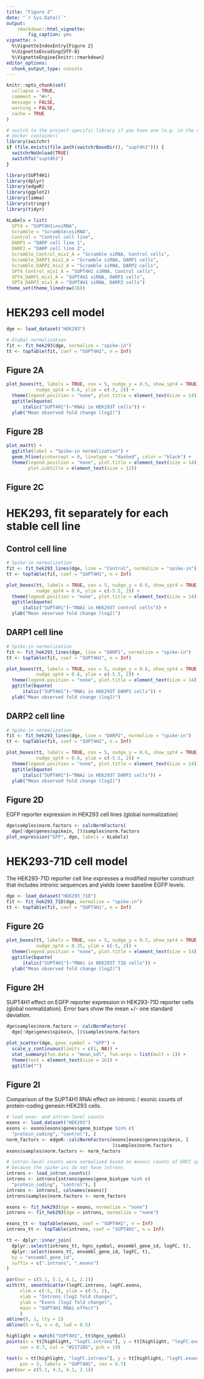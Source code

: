 ```yaml
---
title: "Figure 2"
date: "`r Sys.Date()`"
output: 
    rmarkdown::html_vignette:
        fig_caption: yes
vignette: >
  %\VignetteIndexEntry{Figure 2}
  %\VignetteEncoding{UTF-8}
  %\VignetteEngine{knitr::rmarkdown}
editor_options: 
  chunk_output_type: console
---
```


```r
knitr::opts_chunk$set(
  collapse = TRUE,
  comment = "#>", 
  message = FALSE,
  warning = FALSE,
  cache = TRUE
)
```

```r
# switch to the project-specific library if you have one (e.g. in the companion
# docker container)
library(switchr)
if (file.exists(file.path(switchrBaseDir(), "supt4h1"))) {
  switchrNoUnload(TRUE)
  switchTo("supt4h1")
}
```

```r
library(SUPT4H1)
library(dplyr)
library(edgeR)
library(ggplot2)
library(limma)
library(stringr)
library(tidyr)
```

```r
kLabels = list(
  SPT4 = "SUPT4H1\nsiRNA", 
  Scramble = "Scramble\nsiRNA",
  Control = "Control cell line", 
  DARP1 = "DARP cell line 1",
  DARP2 = "DARP cell line 2",
  Scramble_Control_mix2_A = "Scramble siRNA, Control cells",
  Scramble_DARP1_mix2_A = "Scramble siRNA, DARP1 cells",
  Scramble_DARP2_mix2_A = "Scramble siRNA, DARP2 cells",
  SPT4_Control_mix1_A = "SUPT4H1 siRNA, Control cells",
  SPT4_DARP1_mix1_A = "SUPT4H1 siRNA, DARP1 cells",
  SPT4_DARP2_mix1_A = "SUPT4H1 siRNA, DARP2 cells")
theme_set(theme_linedraw(16))
```

# HEK293 cell model

```r
dge <- load_dataset("HEK293")
```

```r
# Global normalization
fit <- fit_hek293(dge, normalize = "spike-in")
tt <- topTable(fit, coef = "SUPT4H1", n = Inf)
```

## Figure 2A

```r
plot_boxes(tt, labels = TRUE, cex = 5, nudge_y = 0.5, show_spt4 = TRUE,
           nudge_spt4 = 0.6, ylim = c(-5, 2)) +
  theme(legend.position = "none", plot.title = element_text(size = 14)) +
  ggtitle(bquote(
      italic("SUPT4H1")~"RNAi in HEK293T cells")) +
  ylab("Mean observed fold change (log2)")
```

## Figure 2B

```r
plot_ma(tt) +
  ggtitle(label = "Spike-in normalization") + 
  geom_hline(yintercept = 0, linetype = "dashed", color = "black") +
  theme(legend.position = "none", plot.title = element_text(size = 14),
        plot.subtitle = element_text(size = 12))
```

## Figure 2C

# HEK293, fit separately for each stable cell line

## Control cell line

```r
# Spike-in normalization
fit <- fit_hek293_lines(dge, line = "Control", normalize = "spike-in")
tt <- topTable(fit, coef = "SUPT4H1", n = Inf)

plot_boxes(tt, labels = TRUE, cex = 5, nudge_y = 0.6, show_spt4 = TRUE,
           nudge_spt4 = 0.6, ylim = c(-5.5, 2)) +
  theme(legend.position = "none", plot.title = element_text(size = 14)) +
  ggtitle(bquote(
      italic("SUPT4H1")~"RNAi in HEK293T control cells")) +
  ylab("Mean observed fold change (log2)")
```

## DARP1 cell line

```r
# Spike-in normalization
fit <- fit_hek293_lines(dge, line = "DARP1", normalize = "spike-in")
tt <- topTable(fit, coef = "SUPT4H1", n = Inf)

plot_boxes(tt, labels = TRUE, cex = 5, nudge_y = 0.6, show_spt4 = TRUE,
           nudge_spt4 = 0.6, ylim = c(-5.5, 2)) +
  theme(legend.position = "none", plot.title = element_text(size = 14)) +
  ggtitle(bquote(
      italic("SUPT4H1")~"RNAi in HEK293T DARP1 cells")) +
  ylab("Mean observed fold change (log2)")
```

## DARP2 cell line

```r
# Spike-in normalization
fit <- fit_hek293_lines(dge, line = "DARP2", normalize = "spike-in")
tt <- topTable(fit, coef = "SUPT4H1", n = Inf)

plot_boxes(tt, labels = TRUE, cex = 5, nudge_y = 0.6, show_spt4 = TRUE,
           nudge_spt4 = 0.6, ylim = c(-5.5, 2)) +
  theme(legend.position = "none", plot.title = element_text(size = 14)) +
  ggtitle(bquote(
      italic("SUPT4H1")~"RNAi in HEK293T DARP2 cells")) +
  ylab("Mean observed fold change (log2)")
```

## Figure 2D

EGFP reporter expression in HEK293 cell lines (global normalization)

```r
dge$samples$norm.factors <- calcNormFactors(
  dge[!dge$genes$spikein, ])$samples$norm.factors
plot_expression("GFP", dge, labels = kLabels)
```

# HEK293-71D cell model

The HEK293-71D reporter cell line expresses a modified reporter construct
that includes intronic sequences and yields lower baseline EGFP levels.

```r
dge <- load_dataset("HEK293_71D")
fit <- fit_hek293_71D(dge, normalize = "spike-in")
tt <- topTable(fit, coef = "SUPT4H1", n = Inf)
```

## Figure 2G

```r
plot_boxes(tt, labels = TRUE, cex = 5, nudge_y = 0.7, show_spt4 = TRUE,
           nudge_spt4 = 0.35, ylim = c(-5, 2)) +
  theme(legend.position = "none", plot.title = element_text(size = 14)) +
  ggtitle(bquote(
      italic("SUPT4H1")~"RNAi in HEK293T 71D cells")) +
  ylab("Mean observed fold change (log2)")
```

## Figure 2H

SUPT4H1 effect on EGFP reporter expression in HEK293-71D reporter cells
(global normalization). Error bars show the mean +/- one standard deviation.

```r
dge$samples$norm.factors <- calcNormFactors(
  dge[!dge$genes$spikein, ])$samples$norm.factors

plot_scatter(dge, gene_symbol = "GFP") + 
  scale_y_continuous(limits = c(1, NA)) +
  stat_summary(fun.data = "mean_sdl", fun.args = list(mult = 1)) +
  theme(text = element_text(size = 16)) +
  ggtitle("")
```

## Figure 2I

Comparison of the SUPT4H1 RNAi effect on intronic / exonic counts of
protein-coding genesin HEK293 cells.

```r
# load exon- and intron-level counts
exons <- load_dataset("HEK293")
exons <- exons[exons$genes$gene_biotype %in% c(
  "protein_coding", "control"), ]
norm_factors <- edgeR::calcNormFactors(exons[exons$genes$spikein, ]
                                       )$samples$norm.factors
exons$samples$norm.factors <- norm_factors

# intron-level counts were normalized based on exonic counts of ERCC spike-ins,
# because the spike-ins do not have introns
introns <- load_intron_counts()
introns <- introns[introns$genes$gene_biotype %in% c(
  "protein_coding", "control"), ]
introns <- introns[, colnames(exons)]
introns$samples$norm.factors <- norm_factors
```

```r
exons <- fit_hek293(dge = exons, normalize = "none")
introns <- fit_hek293(dge = introns, normalize = "none")

exons_tt <- topTable(exons, coef = "SUPT4H1", n = Inf)
introns_tt <- topTable(introns, coef = "SUPT4H1", n = Inf)
```

```r
tt <- dplyr::inner_join(
  dplyr::select(introns_tt, hgnc_symbol, ensembl_gene_id, logFC, t),
  dplyr::select(exons_tt, ensembl_gene_id, logFC, t),
  by = "ensembl_gene_id", 
  suffix = c(".introns", ".exons")
)

par(mar = c(5.1, 5.1, 4.1, 2.1))
with(tt, smoothScatter(logFC.introns, logFC.exons,
     xlim = c(-5, 2), ylim = c(-5, 2),
     xlab = "Introns (log2 fold change)",
     ylab = "Exons (log2 fold change)",
     main = "SUPT4H1 RNAi effect")
     )
abline(0, 1, lty = 2)
abline(h = 0, v = 0, lwd = 0.5)

highlight = match("SUPT4H1", tt$hgnc_symbol)
points(x = tt[highlight, "logFC.introns"], y = tt[highlight, "logFC.exons"],
     cex = 0.7, col = "#2171B5", pch = 19)

text(x = tt[highlight, "logFC.introns"], y = tt[highlight, "logFC.exons"],
     pos = 3, labels = "SUPT4H1", cex = 0.7)
par(mar = c(5.1, 4.1, 4.1, 2.1))
```

